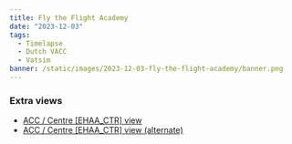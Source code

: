 ```yaml
---
title: Fly the Flight Academy
date: "2023-12-03"
tags:
  - Timelapse
  - Dutch VACC
  - Vatsim
banner: /static/images/2023-12-03-fly-the-flight-academy/banner.png
---
```


<Youtube id="Sp2l_Qd9vrk" />

### Extra views

- [ACC / Centre [EHAA_CTR] view](https://youtu.be/kJBwh24DjrE)
- [ACC / Centre [EHAA_CTR] view (alternate)](https://youtu.be/ohKZkIwUgeg)
